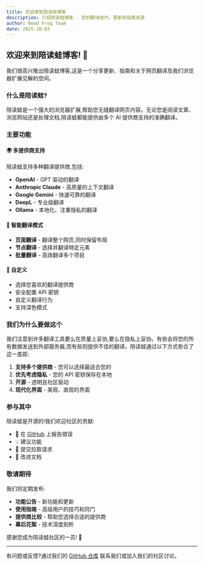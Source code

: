 ```yaml
---
title: 欢迎来到陪读蛙博客
description: 介绍陪读蛙博客 - 您的翻译技巧、更新和指南资源
author: Read Frog Team
date: 2025-10-03
---
```


## 欢迎来到陪读蛙博客! 🐸

我们很高兴推出陪读蛙博客,这是一个分享更新、指南和关于网页翻译及我们浏览器扩展见解的空间。

### 什么是陪读蛙?

陪读蛙是一个强大的浏览器扩展,帮助您无缝翻译网页内容。无论您是阅读文章、浏览网站还是处理文档,陪读蛙都能提供由多个 AI 提供商支持的准确翻译。

### 主要功能

#### 🌍 多提供商支持

陪读蛙支持多种翻译提供商,包括:

- **OpenAI** - GPT 驱动的翻译
- **Anthropic Claude** - 高质量的上下文翻译
- **Google Gemini** - 快速可靠的翻译
- **DeepL** - 专业级翻译
- **Ollama** - 本地化、注重隐私的翻译

#### 🎯 智能翻译模式

- **页面翻译** - 翻译整个网页,同时保留布局
- **节点翻译** - 选择并翻译特定元素
- **批量翻译** - 高效翻译多个项目

#### 🎨 自定义

- 选择您喜欢的翻译提供商
- 安全配置 API 密钥
- 自定义翻译行为
- 支持深色模式

### 我们为什么要做这个

我们注意到许多翻译工具要么在质量上妥协,要么在隐私上妥协。有些会将您的所有数据发送到外部服务器,而有些则提供不佳的翻译。陪读蛙通过以下方式弥合了这一差距:

1. **支持多个提供商** - 您可以选择最适合您的
2. **优先考虑隐私** - 您的 API 密钥保存在本地
3. **开源** - 透明且社区驱动
4. **现代化界面** - 美观、直观的界面

### 参与其中

陪读蛙是开源的!我们欢迎社区的贡献:

- 🐛 在 [GitHub](https://github.com/mengxi-ream/read-frog) 上报告错误
- 💡 建议功能
- 🔧 提交拉取请求
- 📝 改进文档

### 敬请期待

我们将定期发布:

- **功能公告** - 新功能和更新
- **使用指南** - 高级用户的技巧和窍门
- **提供商比较** - 帮助您选择合适的提供商
- **幕后花絮** - 技术深度剖析

感谢您成为陪读蛙社区的一员! 🎉

---

有问题或反馈?通过我们的 [GitHub 仓库](https://github.com/mengxi-ream/read-frog) 联系我们或加入我们的社区讨论。
